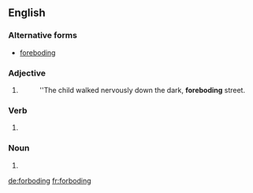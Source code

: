 ==English==

===Alternative forms===
* [[foreboding]] {{qualifier|significantly more widely used}}

===Adjective===
{{en-adj}}

# {{alternative form of|foreboding|lang=en}}
#: ''The child walked nervously down the dark, '''foreboding''' street.

===Verb===
{{head|en|present participle}}

# {{present participle of|forbode|lang=en}}

===Noun===
{{en-noun}}

# {{alternative form of|foreboding|lang=en}}

[[de:forboding]]
[[fr:forboding]]
